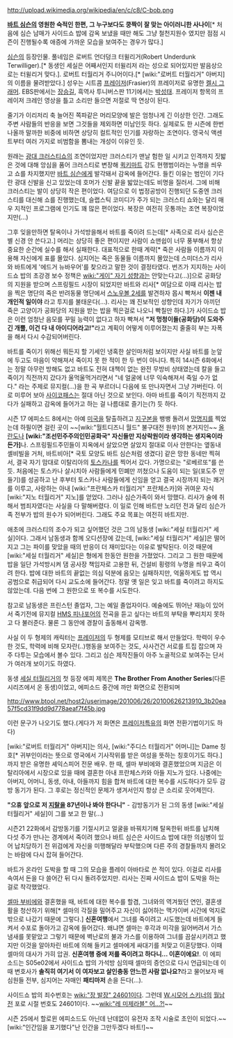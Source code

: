 http://upload.wikimedia.org/wikipedia/en/c/c8/C-bob.png

'''[[바트 심슨]]의 영원한 숙적인 한편, 그 누구보다도 쿵짝이 잘 맞는 아이러니한 사나이'''[* 처음에 심슨 남매가 사이드쇼 밥에 감옥 보냈을 때만 해도 그냥 철천지원수 였지만 점점 시즌이 진행될수록 애증에 가까운 모습을 보여주는 경우가 많다.]

[[심슨]]의 등장인물. 풀네임은 로버트 언더덩크 터윌리거(Robert Underdunk Terwilliger).[* 동생인 세실은 어째서인지 터윌리저 라는 성으로 되어있지만 발음상으로는 터윌리거 맞다.]. 로버트 터월리거 주니어이다.[* [wiki:"로버트 터월리거" 아버지]의 이름을 물려받았다.]
성우는 시트콤 [[프레이저]](Frasier)의 프레이저로 유명한 [[켈시 그래머]]. EBS판에서는 [[장승길]], 흑역사 투니버스판 11기에서는 [[박성태]].
프레이저 항목의 프레이저 크레인 영상을 틀고 소리만 들으면 저절로 딱 연상이 된다.

줄기가 이리저리 축 늘어진 쪽파같은 머리모양에 발은 엄청나게 긴 이상한 인간. 그래도 주변 사람들의 반응을 보면 그것들을 제외하면 미남인듯 하다. 실제로도 한 시즌에 한번 나올까 말까한 비중에 비하면 상당히 컬트적인 인기를 자랑하는 조연이다. 영국식 액센트부터 여러 가지로 비범함을 뽐내는 개성이 이유인 듯.

원래는 [[광대 크러스티]]쇼의 조연이었지만 크러스티가 맨날 험한 일 시키고 인격까지 짓밟은 것에 대해 앙심을 품어 크러스티로 변장해 [[퀵키마트]] 강도 현행범이라는 누명을 씌우고 쇼를 차지했지만 [[바트 심슨]]에게 발각돼서 감옥에 들어간다. 들킨 이유는 범인이 기다란 광대 신발을 신고 있었는데 호머가 신발 끝을 밟았는데도 비명을 질러서. 그에 비해 크러스티는 발이 상당히 작은 편이었다. 여담으로 이 법정공방이 진행되던 도중엔 크러스티를 대신해 쇼를 진행했는데, 슬랩스틱 코미디가 주가 되는 크러스티 쇼와는 달리 매우 지적인 프로그램에 인기도 꽤 많은 편이었다. 복장은 여전히 웃통까는 조연 복장이었지만(...)

그후 잊을만하면 탈옥이나 가석방을해서 바트를 죽이려 드는데[* 사족으로 리사 심슨은 별 신경 안 쓴다고.] 머리는 상당히 좋은 편이지만 사람이 쇼맨쉽이 너무 풍부해서 항상 중요한 순간에 실수를 해서 실패한다. 대표적으로 한때 계략[* 죽은 사람들 이름까지 이용해 자신에게 표를 몰았다. 심지어는 죽은 동물들 이름까지 몰았는데 스미더스가 리사와 바트에게 '에드거 뉴바우어'를 찾으라고 말한 것이 결정타였다. 번즈가 지지하는 사이드쇼 밥의 초강경 보수 정책은 [[wiki:"게이" 자기 성향]]과는 안맞는다고(...)]으로 공화당의 지원을 받으며 스프링필드 시장이 되었지만 바트와 리사[* 여담으로 이때 리사는 밥을 찍은 명단의 죽은 반려동물 명단에서 [[스노우볼 2세]]를 발견하자 몹시 빡쳐서 '''이젠 내 개인적 일이야''' 라고 투지를 불태운다(...). 리사는 꽤 진보적인 성향인데 자기가 아끼던 죽은 고양이가 공화당의 지원을 받는 밥을 찍은걸로 나오니 빡칠만 하다.]가 사이드쇼 밥은 이런 엄청난 음모를 꾸밀 능력이 없다고 하자 빡쳐서 '''"저 멍청이들(공화당)이 도와주긴 개뿔, 이건 다 내 아이디어라고!"'''라고 계획이 어떻게 이루어졌는지 줄줄히 부는 자폭을 해서 다시 수감되어버린다.

바트를 죽이기 위해선 뭐든지 할 기세인 냉혹한 살인마처럼 보이지만 사실 바트를 눈앞에 두고도 마음이 약해져서 죽이지 못 한 적이 한 두 번이 아니다. 특히 14시즌 6화에서는 정말 아무런 방해도 없고 바트도 전혀 대책이 없는 완전 무방비 상태였는데 칼을 들고 죽이기 직전까지 갔다가 울먹울먹거리면서 "네 얼굴에 너무 익숙해져서 죽일 수가 없다." 라는 주제로 뮤지컬(...)을 한 곡 부르더니 다음에 또 만나자면서 그냥 가버린다. 이로 미루어 보아 [[사이코패스]]는 절대 아닌 것으로 보인다. 아마 바트를 죽이기 직전까지 갔다가 실패하고 감옥에 들어가고 하는 걸 나름대로 즐기는(?) 듯 하다.

시즌 17 에피소드 8에서는 아예 [[미국]]을 탈출하려고 [[지구본]]을 뱅뱅 돌려서 [[망명]]지를 찍었는데 하필이면 걸린 곳이 ~~[wiki:"월트디즈니 월드" 불구대전 원쑤]의 본거지인~~ [[올란도]]나  '''[wiki:"조선민주주의인민공화국" 자신들만 지상락원이라 생각하는 생지옥이라든가]'''나. 스프링필드주민들이 지옥에서 살았으면 살았지 절대로 이사 안한다는 옆동내 셸비빌을 거처, 바트비아[* 국토 모양도 바트 심슨처럼 생겼다] 같은 망한 동네만 찍혀서, 결국 자기 맘대로 이탈리아의 [[토스카나]]를 찍어서 갔다. 가명으로는 "로베르또"를 쓴 듯.  처음에는 토스카나 살시치아 사람들에게 민폐만 끼쳤으나 도움이 되는 일(포도주 만들기)를 성공하고 난 후부터 토스카나 사람들에게 신임을 얻고 결국 시장까지 되는 쾌거를 이루고, 사랑하는 아내 [wiki:"프란체스카 터월리거" 프란체스카]와 귀여운 자식 [wiki:"지노 터월리거" 지노]를 얻었다. 그러나 심슨가족이 와서 망했다. 리사가 술에 취해서 범죄자였다는 사실을 다 말해버렸다. 이 일로 인해 바트만 노리던 전과 달리 심슨가족 전부가 밥의 원수가 되어버린다. 그래도 주요 목표는 여전히 바트지만.

애초에 크러스티의 조수가 되고 싶어했던 것은 그의 남동생 [wiki:"세실 터월리거" 세실]이다. 그래서 남동생과 함께 오디션장에 갔는데, [wiki:"세실 터월리거" 세실]은 떨어지고 그는 파이를 맞았을 때의 반응이 더 재미있다는 이유로 발탁된다. 이것 때문에 [wiki:"세실 터월리거" 세실]은 형에게 한동안 원한을 가졌었다. 그리고 그 원한 때문에 밥을 일단 가석방시켜 댐 공사장 책임자로 고용한 뒤, 건설비 횡령의 누명을 씌우고 죽이려 한다. 밥에 대한 바트의 끝없는 의심 덕분에 음모는 실패하지만, 억울하게도 밥 역시 공범으로 취급되어 다시 교도소에 들어간다. 정말 옛 일은 잊고 바트를 죽이려고 하지도 않았는데. 다음 번에 그 원한으로 또 복수를 시도한다.

참고로 남동생은 프린스턴 졸업자, 그는 예일 졸업자이다. 예술에도 뛰어난 재능이 있어서 죽기전에 뮤지컬 [[HMS 피나포어]]의 전곡을 듣고 싶다는 바트의 부탁을 뿌리치지 못하고 다 불러준다. 물론 그 동안에 경찰이 출동해서 감옥행. 

사실 이 두 형제의 캐릭터는 [[프레이저]]의 두 형제를 모티브로 해서 만들었다.
학력이 우수한 것도, 학력에 비해 모자란(..)행동을 보여주는 것도, 사사건건 서로를 트집 잡으며 자주 다투는 모습에서 볼수 있다. 그리고 심슨 제작진들이 아주 노골적으로 보여주는 단서가 여러개 보이기도 하였다.

동생 [[세실 터월리거]]의 첫 등장 에피 제목은 '''The Brother From Another Series'''(다른 시리즈에서 온 동생)이었고, 에피소드 중간에 까만 화면으로 전환되며

http://www.btool.net/host2/userimage/201006/26/20100626213910_3b20ea57f5cd31f9dd9d778aeaf7f45b.jpg

이런 문구가 나오기도 했다.(게다가 저 화면은 [[프레이저]]특유의 화면 전환기법이기도 하다) 

[wiki:"로버트 터월리거" 아버지]는 의사, [wiki:"주디스 터월리거" 어머니]는 Dame 칭호[* 귀부인이라는 뜻으로 영국에서 기사작위를 받은 여성을 뜻하는 칭호이기도 하다.]까지 받은 유명한 셰익스피어 전문 배우. 한 때, 셀마 부비에와 결혼했었으며 지금은 이탈리아에서 시장으로 있을 때에 결혼한 아내 프란체스카와 아들 지노가 있다. 나중에는 아버지, 어머니, 동생, 아내, 아들까지 힘을 합쳐 바트에 대한 복수를 시도하다가 모두 감방 동기가 된다. 그 후로는 정신적인 문제가 생겨서인지 항상 큰 소리로 웃어제낀다.

'''"으휴 앞으로 저 [[지랄]]을 87년이나 봐야 한다니"''' - 감방동기가 된 그의 동생 [wiki:"세실 터월리거" 세실]이 그를 보고 한 말(…) 

시즌21 22화에서 감방동기를 기절시키고 얼굴을 바꿔치기해 탈옥한뒤 바트를 납치해 다섯 주가 만나는 경계에서 죽이려 했으나 바트 심슨은 사이드쇼 밥에 대한 의심병이 있어 납치당하기 전 위검에게 자신을 미행해달라 부탁했으며 다른 주의 경찰들까지 몰려오는 바람에 다시 잡혀 들어간다.

바트가 온라인 도박을 할 때 그의 모습을 플레이 아바타로 쓴 적이 있다. 이걸로 리사를 속여서 돈을 다 쓸어간 뒤 다시 돌려주었지만. 리사는 진짜 사이드쇼 밥이 도박을 하는 걸로 착각했었다.

[[셀마 부비에]]와 결혼했을 때, 바트에 대한 복수를 할겸, 그녀와의 역겨웠던 연인, 결혼생활을 청산하기 위해[* 셀마의 각질을 밀어주고 자신이 싫어하는 맥가이버 시간에 억지로 밖으로 나갔기 때문에 그렇다.] '''신혼여행'''에서 그녀를 죽이려고 시도했는데 바트에게 들켜서 수포로 돌아가고 감옥에 들어갔다. 왜냐면 셀마는 후각과 미각을 잃어버려서 가스 냄새를 못맡았고 그렇기 때문에 벽난로의 불과 가스를 이용하여 그녀를 끔살시키려고 했지만 이것을 알아차린 바트에 의해 들키고 셀마에게 싸대기를 처맞고 이혼당했다. 이때 셀마의 대사가 가히 압권. '''신혼여행 중에 저를 죽이려고 하다니... 이혼이에요!'''. 이 에피소드는 S05e02에서 사이드쇼 밥의 가석방 심의때 셀마의 증언으로 다시 언급되는데 이때 변호사가 '''솔직히 여기서 이 여자보고 살인충동 안느낀 사람 없나요?'''라고 물어보자 배심원들 전부, 심지어는 자매인 '''패티마저''' 손을 든다(...).

사이드쇼 밥의 죄수번호는 [[wiki:"장 발장" 24601]]이다. 그런데 [[W.시모어 스키너]]의 [[월남전]] 포로 시절 번호도 24601이다. ~~[[wiki:"레 미제라블" 어...?!]]~~

시즌 25에서 할로윈 에피소드도 아닌데 난데없이 유전자 조작 시술로 초인이 되었다.~~[wiki:"인간임을 포기했다"난 인간을 그만두겠다 바트!]~~
